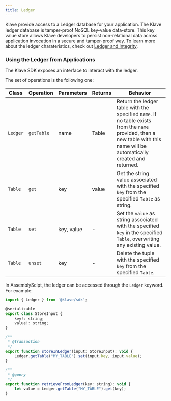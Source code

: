 ```yaml
---
title: Ledger
---
```


Klave provide access to a Ledger database for your application. The Klave ledger database is tamper-proof NoSQL key-value data-store.
This key value store allows Klave developers to persist non-relational data across application invocation in a secure and tamper-proof way.
To learn more about the ledger charateristics, check out [Ledger and Integrity](/ledger-and-integrity).

### Using the Ledger from Applications

The Klave SDK exposes an interface to interact with the ledger.

The set of operations is the following one:

| Class  | Operation  | Parameters | Returns | Behavior |
|--------|------------|------------|---------|----------|
|`Ledger`| `getTable`  | name | Table  |Return the ledger table with the specified `name`. If no table exists from the `name` provided, then a new table with this name will be automatically created and returned.|
|`Table`| `get` | key | value | Get the string value associated with the specified `key` from the specified `Table` as string. |
|`Table`| `set` | key, value | - | Set the `value` as string associated with the specified `key` in the specified `Table`, overwriting any existing value. |
|`Table`| `unset` | key | - | Delete the tuple with the specified `key` from the specified `Table`. |

In AssemblyScipt, the ledger can be accessed through the `Ledger` keyword. For example:
```js copy
import { Ledger } from '@klave/sdk';

@serializable
export class StoreInput {
    key!: string;
    value!: string;
}

/**
 * @transaction
 */
export function storeInLedger(input: StoreInput): void {
    Ledger.getTable("MY_TABLE").set(input.key, input.value);
}

/**
 * @query
 */
export function retrieveFromLedger(key: string): void {
    let value = Ledger.getTable("MY_TABLE").get(key);
}
```
